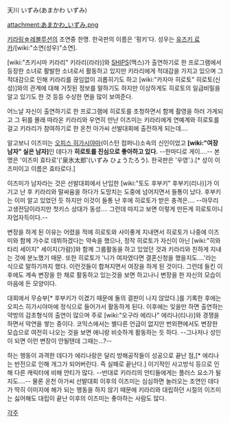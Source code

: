 天川 いずみ(あまかわ いずみ)

attachment:あまかわ_いずみ.png

[[키라링☆레볼루션]]의 조연중 한명. 한국판의 이름은 '핑키'다. 성우는 [[유즈키 료카]]/[wiki:"소연(성우)"소연].

[wiki:"츠키시마 키라리" 키라리(라라)]와 [[SHIPS]](맥스)가 출연하기로 한 프로그램에서 등장한 소녀로 활발한 소녀로서 활동하고 있지만 키라리에게 적대감을 가지고 있으며 그 적대감으로 인해 키라리를 끊임없이 괴롭히기도 하고 [wiki:"카자마 히로토" 히로토(신성)]와의 관계에 대해 거짓된 정보를 말하기도 하지만 이상하게도 히로토의 일급비밀을 알고 있기도 한 것 등등 수상한 면을 많이 보여준다.

어느날 자신이 출연하기로 한 프로그램에 히로토를 초청하면서 함께 촬영을 하러 가게되고 그 뒤를 몰래 따라온 키라리와 우연히 만난 이즈미는 키라리에게 연예계와 히로토를 걸고 키라리가 참여하기로 한 온천 아가씨 선발대회에 출전하게 되는데….

알고보니 이즈미는 [[오피스 히가시야마]](이스턴 컴퍼니)소속의 신인이었고 '''[wiki:"여장남자" 실은 남자]'''인 데다가 '''히로토를 진심으로 좋아하고 있다.''' --한마디로 게이….-- 본명은 '이즈미 효타로'('泉氷太郎'(いずみ ひょうたろう). 한국판은 '우영'.).[* 성이 이즈미이고 이름은 효타로다.]

이즈미가 남자라는 것은 선발대회에서 난입한 [wiki:"토도 후부키" 후부키(리나)]가 이기고 난 후 키라리와 말싸움을 하다가 도망치는 도중에 넘어지면서 들통이 났다. 후부키는 이미 알고 있었던 듯 하지만 이것이 들통 난 후에 히로토가 받은 충격은…. --아무리 고생전담이라지만 첫키스 상대가 동성…. 그런데 따지고 보면 이렇게 만든게 히로토이니 자업자득이다.--

변장을 하게 된 이유는 어렸을 적에 히로토와 사이좋게 지내면서 히로토가 나중에 이즈미와 함께 가수로 데뷔하겠다는 약속을 했으나, 정작 히로토가 자신이 아닌 [wiki:"히와타리 세이지" 세이지(가람)]와 함께 그룹활동을 하고 있었던 것과 키라리와 친하게 지내는 것에 분노했기 때문. 또한 히로토가 '니가 여자였다면 결혼신청을 했을지도….'라는 식으로 말하기까지 했다. 이런것들이 합쳐지면서 여장을 하게 된 것이다. 그런데 들킨 이후에도 계속 변장을 한 채로 활동하고 있는것을 보면 하고나니 변장을 한 자신의 모습이 마음에 든 모양이다.

대회에서 무승부[* 후부키가 이겼기 때문에 둘의 결판이 나지 않았다.]를 기록한 후에는 오피스 히가시야마에 정식으로 들어가서 활동하게 된다. 이후에는 잊을만 하면 출연하는 약방의 감초형식의 출연이 많으며 주로 [wiki:"오구라 에리나" 에리나(티나)]와 경쟁을 하면서 악연을 쌓는 중이다. 코믹스에서는 별다른 언급이 없지만 번외편에서도 변장한 모습으로 여전히 나오는 것을 보면 애니랑 비슷하게 활동하는 듯 하다. --그나저나 성인이 되면 이런 변장이 안될텐데 그때는…?--

하는 행동이 과격한 데다가 에리나랑은 달리 방해공작들이 성공으로 끝난 점,[* 에리나는 반전으로 인해 개그가 되어버린다. 즉 실패로 끝난다.] 이기적인 사고방식 등으로 인해 다른 캐릭터에 비해 안티가 많다. --반대로 키라리의 안티들에게는 플러스 요소가 될지도….-- 물론 온천 아가씨 선발대회 이후의 이즈미는 심심하면 놀러오는 조연인 데다가 딱히 이미지에 해가 되는 행동을 하지 않기 때문에 키라리와 대립하던 시절의 이즈미는 싫어해도 대립이 끝난 이후의 이즈미는 좋아하는 사람도 많다.

[[각주]]
